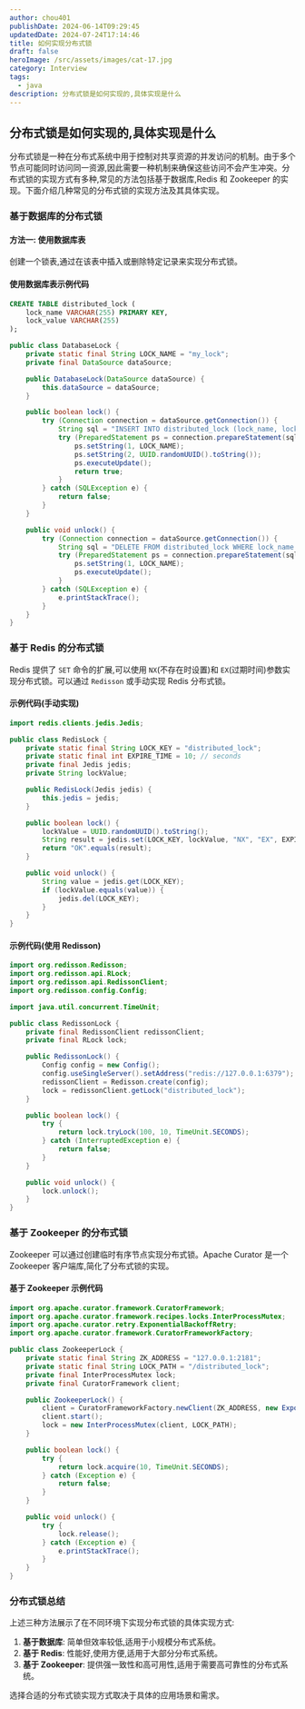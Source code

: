 ```yaml
---
author: chou401
publishDate: 2024-06-14T09:29:45
updatedDate: 2024-07-24T17:14:46
title: 如何实现分布式锁
draft: false
heroImage: /src/assets/images/cat-17.jpg
category: Interview
tags:
  - java
description: 分布式锁是如何实现的,具体实现是什么
---
```


## 分布式锁是如何实现的,具体实现是什么

分布式锁是一种在分布式系统中用于控制对共享资源的并发访问的机制。由于多个节点可能同时访问同一资源,因此需要一种机制来确保这些访问不会产生冲突。分布式锁的实现方式有多种,常见的方法包括基于数据库,Redis 和 Zookeeper 的实现。下面介绍几种常见的分布式锁的实现方法及其具体实现。

### 基于数据库的分布式锁

#### 方法一: 使用数据库表

创建一个锁表,通过在该表中插入或删除特定记录来实现分布式锁。

#### 使用数据库表示例代码

```sql
CREATE TABLE distributed_lock (
    lock_name VARCHAR(255) PRIMARY KEY,
    lock_value VARCHAR(255)
);
```

```java
public class DatabaseLock {
    private static final String LOCK_NAME = "my_lock";
    private final DataSource dataSource;

    public DatabaseLock(DataSource dataSource) {
        this.dataSource = dataSource;
    }

    public boolean lock() {
        try (Connection connection = dataSource.getConnection()) {
            String sql = "INSERT INTO distributed_lock (lock_name, lock_value) VALUES (?, ?) ON DUPLICATE KEY UPDATE lock_name=lock_name";
            try (PreparedStatement ps = connection.prepareStatement(sql)) {
                ps.setString(1, LOCK_NAME);
                ps.setString(2, UUID.randomUUID().toString());
                ps.executeUpdate();
                return true;
            }
        } catch (SQLException e) {
            return false;
        }
    }

    public void unlock() {
        try (Connection connection = dataSource.getConnection()) {
            String sql = "DELETE FROM distributed_lock WHERE lock_name = ?";
            try (PreparedStatement ps = connection.prepareStatement(sql)) {
                ps.setString(1, LOCK_NAME);
                ps.executeUpdate();
            }
        } catch (SQLException e) {
            e.printStackTrace();
        }
    }
}
```

### 基于 Redis 的分布式锁

Redis 提供了 `SET` 命令的扩展,可以使用 `NX`(不存在时设置)和 `EX`(过期时间)参数实现分布式锁。可以通过 `Redisson` 或手动实现 Redis 分布式锁。

#### 示例代码(手动实现)

```java
import redis.clients.jedis.Jedis;

public class RedisLock {
    private static final String LOCK_KEY = "distributed_lock";
    private static final int EXPIRE_TIME = 10; // seconds
    private final Jedis jedis;
    private String lockValue;

    public RedisLock(Jedis jedis) {
        this.jedis = jedis;
    }

    public boolean lock() {
        lockValue = UUID.randomUUID().toString();
        String result = jedis.set(LOCK_KEY, lockValue, "NX", "EX", EXPIRE_TIME);
        return "OK".equals(result);
    }

    public void unlock() {
        String value = jedis.get(LOCK_KEY);
        if (lockValue.equals(value)) {
            jedis.del(LOCK_KEY);
        }
    }
}
```

#### 示例代码(使用 Redisson)

```java
import org.redisson.Redisson;
import org.redisson.api.RLock;
import org.redisson.api.RedissonClient;
import org.redisson.config.Config;

import java.util.concurrent.TimeUnit;

public class RedissonLock {
    private final RedissonClient redissonClient;
    private final RLock lock;

    public RedissonLock() {
        Config config = new Config();
        config.useSingleServer().setAddress("redis://127.0.0.1:6379");
        redissonClient = Redisson.create(config);
        lock = redissonClient.getLock("distributed_lock");
    }

    public boolean lock() {
        try {
            return lock.tryLock(100, 10, TimeUnit.SECONDS);
        } catch (InterruptedException e) {
            return false;
        }
    }

    public void unlock() {
        lock.unlock();
    }
}
```

### 基于 Zookeeper 的分布式锁

Zookeeper 可以通过创建临时有序节点实现分布式锁。Apache Curator 是一个 Zookeeper 客户端库,简化了分布式锁的实现。

#### 基于 Zookeeper 示例代码

```java
import org.apache.curator.framework.CuratorFramework;
import org.apache.curator.framework.recipes.locks.InterProcessMutex;
import org.apache.curator.retry.ExponentialBackoffRetry;
import org.apache.curator.framework.CuratorFrameworkFactory;

public class ZookeeperLock {
    private static final String ZK_ADDRESS = "127.0.0.1:2181";
    private static final String LOCK_PATH = "/distributed_lock";
    private final InterProcessMutex lock;
    private final CuratorFramework client;

    public ZookeeperLock() {
        client = CuratorFrameworkFactory.newClient(ZK_ADDRESS, new ExponentialBackoffRetry(1000, 3));
        client.start();
        lock = new InterProcessMutex(client, LOCK_PATH);
    }

    public boolean lock() {
        try {
            return lock.acquire(10, TimeUnit.SECONDS);
        } catch (Exception e) {
            return false;
        }
    }

    public void unlock() {
        try {
            lock.release();
        } catch (Exception e) {
            e.printStackTrace();
        }
    }
}
```

### 分布式锁总结

上述三种方法展示了在不同环境下实现分布式锁的具体实现方式:

1. **基于数据库**: 简单但效率较低,适用于小规模分布式系统。
2. **基于 Redis**: 性能好,使用方便,适用于大部分分布式系统。
3. **基于 Zookeeper**: 提供强一致性和高可用性,适用于需要高可靠性的分布式系统。

选择合适的分布式锁实现方式取决于具体的应用场景和需求。
